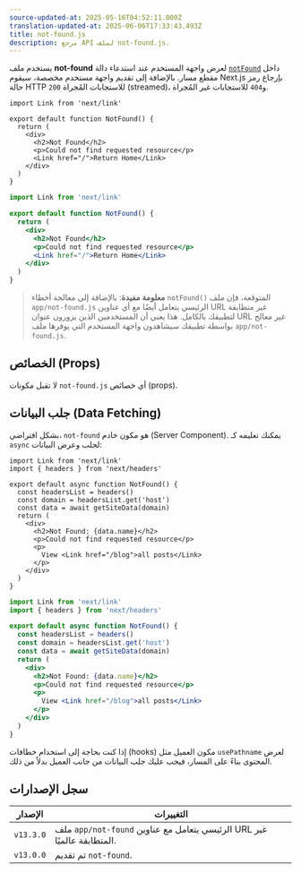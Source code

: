 ```yaml
---
source-updated-at: 2025-05-16T04:52:11.000Z
translation-updated-at: 2025-06-06T17:33:43.493Z
title: not-found.js
description: مرجع API لملف not-found.js.
---
```


يستخدم ملف **not-found** لعرض واجهة المستخدم عند استدعاء دالة [`notFound`](/docs/app/api-reference/functions/not-found) داخل مقطع مسار. بالإضافة إلى تقديم واجهة مستخدم مخصصة، سيقوم Next.js بإرجاع رمز حالة HTTP `200` للاستجابات المُجراة (streamed)، و`404` للاستجابات غير المُجراة.

```tsx filename="app/not-found.tsx" switcher
import Link from 'next/link'

export default function NotFound() {
  return (
    <div>
      <h2>Not Found</h2>
      <p>Could not find requested resource</p>
      <Link href="/">Return Home</Link>
    </div>
  )
}
```

```jsx filename="app/blog/not-found.js" switcher
import Link from 'next/link'

export default function NotFound() {
  return (
    <div>
      <h2>Not Found</h2>
      <p>Could not find requested resource</p>
      <Link href="/">Return Home</Link>
    </div>
  )
}
```

> **معلومة مفيدة**: بالإضافة إلى معالجة أخطاء `notFound()` المتوقعة، فإن ملف `app/not-found.js` الرئيسي يتعامل أيضًا مع أي عناوين URL غير متطابقة لتطبيقك بالكامل. هذا يعني أن المستخدمين الذين يزورون عنوان URL غير معالج بواسطة تطبيقك سيشاهدون واجهة المستخدم التي يوفرها ملف `app/not-found.js`.

## الخصائص (Props)

لا تقبل مكونات `not-found.js` أي خصائص (props).

## جلب البيانات (Data Fetching)

بشكل افتراضي، `not-found` هو مكون خادم (Server Component). يمكنك تعليمه كـ `async` لجلب وعرض البيانات:

```tsx filename="app/not-found.tsx" switcher
import Link from 'next/link'
import { headers } from 'next/headers'

export default async function NotFound() {
  const headersList = headers()
  const domain = headersList.get('host')
  const data = await getSiteData(domain)
  return (
    <div>
      <h2>Not Found: {data.name}</h2>
      <p>Could not find requested resource</p>
      <p>
        View <Link href="/blog">all posts</Link>
      </p>
    </div>
  )
}
```

```jsx filename="app/not-found.jsx" switcher
import Link from 'next/link'
import { headers } from 'next/headers'

export default async function NotFound() {
  const headersList = headers()
  const domain = headersList.get('host')
  const data = await getSiteData(domain)
  return (
    <div>
      <h2>Not Found: {data.name}</h2>
      <p>Could not find requested resource</p>
      <p>
        View <Link href="/blog">all posts</Link>
      </p>
    </div>
  )
}
```

إذا كنت بحاجة إلى استخدام خطافات (hooks) مكون العميل مثل `usePathname` لعرض المحتوى بناءً على المسار، فيجب عليك جلب البيانات من جانب العميل بدلاً من ذلك.

## سجل الإصدارات

| الإصدار   | التغييرات                                             |
| --------- | --------------------------------------------------- |
| `v13.3.0` | ملف `app/not-found` الرئيسي يتعامل مع عناوين URL غير المتطابقة عالميًا. |
| `v13.0.0` | تم تقديم `not-found`.                             |